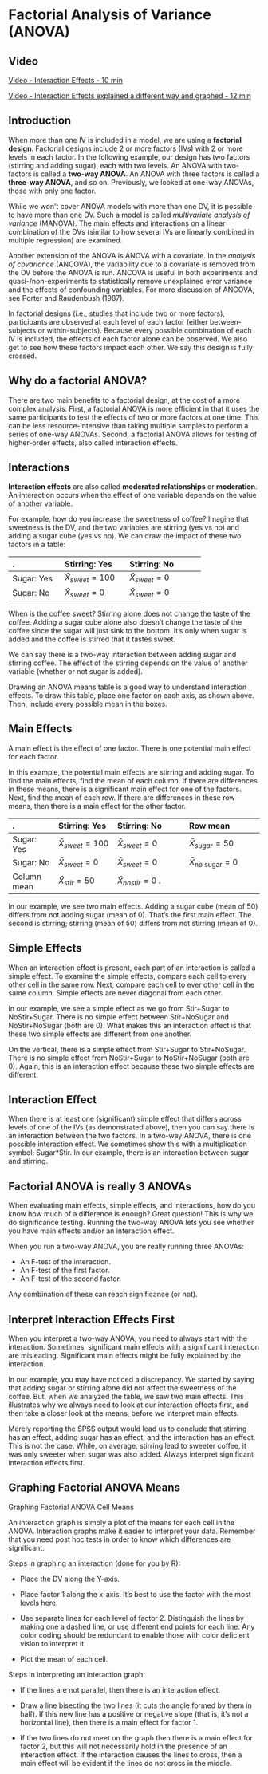 # Factorial Analysis of Variance (ANOVA)

## Video

[Video - Interaction Effects - 10 min](https://www.youtube.com/watch?v=qbRXu2E780M)

[Video - Interaction Effects explained a different way and graphed - 12 min](https://www.youtube.com/watch?v=JpohyJFDsX4)

## Introduction

When more than one IV is included in a model, we are using a **factorial design**. Factorial designs include 2 or more factors (IVs) with 2 or more levels in each factor. In the following example, our design has two factors (stirring and adding sugar), each with two levels. An ANOVA with two-factors is called a **two-way ANOVA**. An ANOVA with three factors is called a **three-way ANOVA**, and so on. Previously, we looked at one-way ANOVAs, those with only one factor. 

While we won’t cover ANOVA models with more than one DV, it is possible to have more than one DV. Such a model is called *multivariate analysis of variance* (MANOVA). The main effects and interactions on a linear combination of the DVs (similar to how several IVs are linearly combined in multiple regression) are examined. 

Another extension of the ANOVA is ANOVA with a covariate. In the *analysis of covariance* (ANCOVA), the variability due to a covariate is removed from the DV before the ANOVA is run. ANCOVA is useful in both experiments and quasi-/non-experiments to statistically remove unexplained error variance and the effects of confounding variables. For more discussion of ANCOVA, see Porter and Raudenbush (1987).

In factorial designs (i.e., studies that include two or more factors), participants are observed at each level of each factor (either between-subjects or within-subjects). Because every possible combination of each IV is included, the effects of each factor alone can be observed. We also get to see how these factors impact each other. We say this design is fully crossed.

## Why do a factorial ANOVA?

There are two main benefits to a factorial design, at the cost of a more complex analysis. First, a factorial ANOVA is more efficient in that it uses the same participants to test the effects of two or more factors at one time. This can be less resource-intensive than taking multiple samples to perform a series of one-way ANOVAs. Second, a factorial ANOVA allows for testing of higher-order effects, also called interaction effects.

## Interactions

**Interaction effects** are also called **moderated relationships** or **moderation**. An interaction occurs when the effect of one variable depends on the value of another variable.

For example, how do you increase the sweetness of coffee? Imagine that sweetness is the DV, and the two variables are stirring (yes vs no) and adding a sugar cube (yes vs no). We can draw the impact of these two factors in a table:


---------------------------------------------------------------- 
.                 Stirring: Yes          Stirring: No            
----------------- ---------------------- -----------------------  
Sugar: Yes        $\bar{X}_{sweet}=100$  $\bar{X}_{sweet} = 0$   

Sugar: No         $\bar{X}_{sweet}=0$    $\bar{X}_{sweet} = 0$   
----------------------------------------------------------------
	
When is the coffee sweet? Stirring alone does not change the taste of the coffee. Adding a sugar cube alone also doesn’t change the taste of the coffee since the sugar will just sink to the bottom. It’s only when sugar is added and the coffee is stirred that it tastes sweet.

We can say there is a two-way interaction between adding sugar and stirring coffee. The effect of the stirring depends on the value of another variable (whether or not sugar is added).

Drawing an ANOVA means table is a good way to understand interaction effects. To draw this table, place one factor on each axis, as shown above. Then, include every possible mean in the boxes.

## Main Effects

A main effect is the effect of one factor. There is one potential main effect for each factor. 

In this example, the potential main effects are stirring and adding sugar. To find the main effects, find the mean of each column. If there are differences in these means, there is a significant main effect for one of the factors. Next, find the mean of each row. If there are differences in these row means, then there is a main effect for the other factor.


-------------------------------------------------------------------------------------------------
.                 Stirring: Yes          Stirring: No                Row mean
----------------- ---------------------- --------------------------- ----------------------------
Sugar: Yes        $\bar{X}_{sweet}=100$  $\bar{X}_{sweet} = 0$       $\bar{X}_{sugar}= 50$

Sugar: No         $\bar{X}_{sweet}=0$    $\bar{X}_{sweet} = 0$       $\bar{X}_{\text{no sugar}}=0$

Column mean       $\bar{X}_{stir}=50$    $\bar{X}_{nostir}=0$ .
-------------------------------------------------------------------------------------------------

In our example, we see two main effects. Adding a sugar cube (mean of 50) differs from not adding sugar (mean of 0). That’s the first main effect. The second is stirring; stirring (mean of 50) differs from not stirring (mean of 0).

## Simple Effects

When an interaction effect is present, each part of an interaction is called a simple effect. To examine the simple effects, compare each cell to every other cell in the same row. Next, compare each cell to ever other cell in the same column. Simple effects are never diagonal from each other.

In our example, we see a simple effect as we go from Stir+Sugar to NoStir+Sugar. There is no simple effect between Stir+NoSugar and NoStir+NoSugar (both are 0). What makes this an interaction effect is that these two simple effects are different from one another.

On the vertical, there is a simple effect from Stir+Sugar to Stir+NoSugar. There is no simple effect from NoStir+Sugar to NoStir+NoSugar (both are 0). Again, this is an interaction effect because these two simple effects are different. 

## Interaction Effect

When there is at least one (significant) simple effect that differs across levels of one of the IVs (as demonstrated above), then you can say there is an interaction between the two factors. In a two-way ANOVA, there is one possible interaction effect. We sometimes show this with a multiplication symbol: Sugar*Stir. In our example, there is an interaction between sugar and stirring.

## Factorial ANOVA is really 3 ANOVAs

When evaluating main effects, simple effects, and interactions, how do you know how much of a difference is enough? Great question! This is why we do significance testing. Running the two-way ANOVA lets you see whether you have main effects and/or an interaction effect.

When you run a two-way ANOVA, you are really running three ANOVAs:

- An F-test of the interaction.
- An F-test of the first factor.
- An F-test of the second factor.

Any combination of these can reach significance (or not).

## Interpret Interaction Effects First

When you interpret a two-way ANOVA, you need to always start with the interaction. Sometimes, significant main effects with a significant interaction are misleading. Significant main effects might be fully explained by the interaction. 

In our example, you may have noticed a discrepancy. We started by saying that adding sugar or stirring alone did not affect the sweetness of the coffee. But, when we analyzed the table, we saw two main effects. This illustrates why we always need to look at our interaction effects first, and then take a closer look at the means, before we interpret main effects.

Merely reporting the SPSS output would lead us to conclude that stirring has an effect, adding sugar has an effect, and the interaction has an effect. This is not the case. While, on average, stirring lead to sweeter coffee, it was only sweeter when sugar was also added.  Always interpret significant interaction effects first. 

## Graphing Factorial ANOVA Means

Graphing Factorial ANOVA Cell Means

An interaction graph is simply a plot of the means for each cell in the ANOVA. Interaction graphs make it easier to interpret your data. Remember that you need post hoc tests in order to know which differences are significant.
 
Steps in graphing an interaction (done for you by R): 

-	Place the DV along the Y-axis.

-	Place factor 1 along the x-axis. It’s best to use the factor with the most levels here.

-	Use separate lines for each level of factor 2. Distinguish the lines by making one a dashed line, or use different end points for each line. Any color coding should be redundant to enable those with color deficient vision to interpret it.

-	Plot the mean of each cell.

Steps in interpreting an interaction graph:

-	If the lines are not parallel, then there is an interaction effect.

-	Draw a line bisecting the two lines (it cuts the angle formed by them in half). If this new line has a positive or negative slope (that is, it’s not a horizontal line), then there is a main effect for factor 1. 

-	If the two lines do not meet on the graph then there is a main effect for factor 2, but this will not necessarily hold in the presence of an interaction effect. If the interaction causes the lines to cross, then a main effect will be evident if the lines do not cross in the middle.




